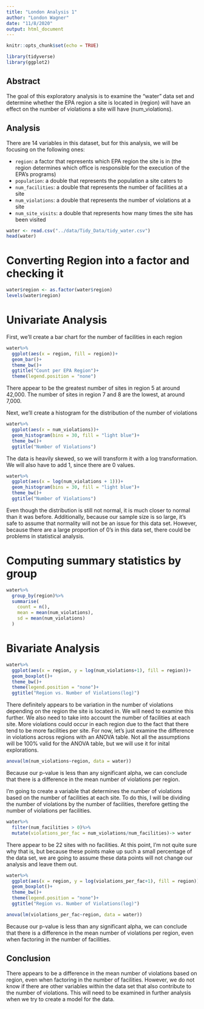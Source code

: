 ```yaml
---
title: "London Analysis 1"
author: "London Wagner"
date: "11/8/2020"
output: html_document
---
```


```r
knitr::opts_chunk$set(echo = TRUE)
```

```r
library(tidyverse)
library(ggplot2)
```

## Abstract
The goal of this exploratory analysis is to examine the "water" data set and 
determine whether the EPA region a site is located in (region) will have an
effect on the number of violations a site will have (num_violations).

## Analysis
There are 14 variables in this dataset, but for this analysis, we will be
focusing on the following ones:

- `region`: a factor that represents which EPA region the site is in (the
region determines which office is responsible for the execution of the EPA's
programs)
- `population`: a double that represents the population a site caters to
- `num_facilities`: a double that represents the number of facilities at a site
- `num_violations`: a double that represents the number of violations at a site
- `num_site_visits`: a double that represents how many times the site has been
visited

```r
water <- read.csv("../data/Tidy_Data/tidy_water.csv")
head(water)
```

# Converting Region into a factor and checking it
```r
water$region <- as.factor(water$region)
levels(water$region)
```

# Univariate Analysis
First, we'll create a bar chart for the number of facilities in each region
```r
water%>%
  ggplot(aes(x = region, fill = region))+
  geom_bar()+
  theme_bw()+
  ggtitle("Count per EPA Region")+
  theme(legend.position = "none")
```
There appear to be the greatest number of sites in region 5 at around 42,000.
The number of sites in region 7 and 8 are the lowest, at around 7,000. 

Next, we'll create a histogram for the distribution of the number of violations

```r
water%>%
  ggplot(aes(x = num_violations))+
  geom_histogram(bins = 30, fill = "light blue")+
  theme_bw()+
  ggtitle("Number of Violations")
```
The data is heavily skewed, so we will transform it with a log transformation.
We will also have to add 1, since there are 0 values.

```r
water%>%
  ggplot(aes(x = log(num_violations + 1)))+
  geom_histogram(bins = 30, fill = "light blue")+
  theme_bw()+
  ggtitle("Number of Violations")
```
Even though the distribution is still not normal, it is much closer to normal
than it was before. Additionally, because our sample size is so large, it's
safe to assume that normality will not be an issue for this data set. However,
because there are a large proportion of 0's in this data set, there could be
problems in statistical analysis.

# Computing summary statistics by group
```r
water%>%
  group_by(region)%>%
  summarise(
    count = n(),
    mean = mean(num_violations),
    sd = mean(num_violations)
  )
```

# Bivariate Analysis
```r
water%>%
  ggplot(aes(x = region, y = log(num_violations+1), fill = region))+
  geom_boxplot()+
  theme_bw()+
  theme(legend.position = "none")+
  ggtitle("Region vs. Number of Violations(log)")
```
There definitely appears to be variation in the number of violations depending
on the region the site is located in. We will need to examine this further. We
also need to take into account the number of facilities at each site. More
violations could occur in each region due to the fact that there tend to be
more facilities per site. For now, let's just examine the difference in
violations across regions with an ANOVA table. Not all the assumptions will 
be 100% valid for the ANOVA table, but we will use it for inital explorations.

```r
anova(lm(num_violations~region, data = water))
```
Because our p-value is less than any significant alpha, we can conclude that 
there is a difference in the mean number of violations per region.

I'm going to create a variable that determines the number of violations based
on the number of facilities at each site. To do this, I will be dividing the
number of violations by the number of facilities, therefore getting the number
of violations per facilities. 
```r
water%>%
  filter(num_facilities > 0)%>%
  mutate(violations_per_fac = num_violations/num_facilities)-> water
```

There appear to be 22 sites with no facilities. At this point, I'm not quite
sure why that is, but because these points make up such a small percentage of
the data set, we are going to assume these data points will not change our
analysis and leave them out.

```r
water%>%
  ggplot(aes(x = region, y = log(violations_per_fac+1), fill = region))+
  geom_boxplot()+
  theme_bw()+
  theme(legend.position = "none")+
  ggtitle("Region vs. Number of Violations(log)")
```

```r
anova(lm(violations_per_fac~region, data = water))
```

Because our p-value is less than any significant alpha, we can conclude that 
there is a difference in the mean number of violations per region, even when 
factoring in the number of facilities.

## Conclusion

There appears to be a difference in the mean number of violations based
on region, even when factoring in the number of facilities. However, we 
do not know if there are other variables within the data set that also 
contribute to the number of violations. This will need to be examined in
further analysis when we try to create a model for the data. 

